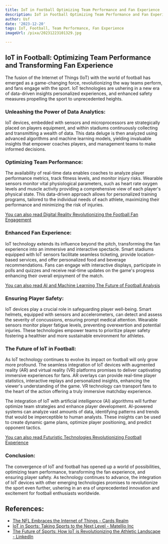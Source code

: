 ```yaml
---
title: IoT in Football Optimizing Team Performance and Fan Experience
description: IoT in Football Optimizing Team Performance and Fan Experience
author: Usf
date: '2023-12-20'
tags: IoT, Football, Team Performance, Fan Experience
imageUrl: /pixa/20231223101329.jpg

---
```

## IoT in Football: Optimizing Team  Performance and Transforming Fan Experience

The fusion of  the  Internet of Things (IoT) with the world of football has emerged as a game-changing force, revolutionizing the way teams perform, and fans engage with the sport. IoT technologies are ushering in a new  era of data-driven insights personalized experiences,  and enhanced safety measures propelling the sport to unprecedented heights.

### Unleashing the Power of Data Analytics:

IoT devices, embedded with  sensors and microprocessors are strategically placed on players equipment, and within stadiums continuously collecting and  transmitting a wealth of data. This data deluge is then analyzed using advanced algorithms and  machine  learning models, yielding invaluable insights that empower coaches players, and management teams to make informed decisions.

###  Optimizing Team Performance:

The  availability of real-time data enables coaches to analyze player performance metrics, track fitness levels, and monitor injury risks. Wearable sensors monitor vital physiological parameters, such as heart rate oxygen levels  and muscle activity providing a comprehensive view of  each player's physical state. This data-driven approach allows for personalized training programs, tailored  to the individual needs of  each athlete, maximizing their performance and minimizing the risk of injuries.

[You  can also read Digital Reality Revolutionizing the Football  Fan Engagement](Digital%20Reality%20Revolutionizing%20the%20Football%20Fan%20Engagement)


### Enhanced Fan Experience:

IoT  technology extends its influence beyond the pitch, transforming the fan experience into an  immersive  and interactive spectacle. Smart stadiums equipped with IoT sensors facilitate  seamless ticketing, provide location-based services, and offer personalized food and beverage recommendations. Fans can  engage  with interactive displays, participate in polls and quizzes and  receive real-time updates on the game's progress enhancing their overall enjoyment  of the match.

[You can also read AI and Machine  Learning The Future of Football Analysis](AI%20and%20Machine%20Learning%20The%20Future%20of%20Football%20Analysis)


### Ensuring Player Safety:

IoT devices play a crucial role in safeguarding player well-being. Smart helmets, equipped with sensors and accelerometers, can detect and assess the severity of concussions, ensuring prompt  medical attention. Wearable sensors  monitor player  fatigue levels, preventing overexertion and potential  injuries. These technologies empower teams to prioritize player safety fostering a healthier and more sustainable  environment for athletes.

### The Future of IoT in Football:

As IoT technology continues to evolve its impact on football will  only grow more profound. The seamless integration of IoT devices  with augmented reality  (AR) and virtual reality  (VR) platforms promises to deliver captivating immersive experiences  for fans. AR overlays can provide real-time  player statistics, interactive replays and personalized insights, enhancing the viewer's understanding of the game. VR technology can transport fans to the  heart of the action offering a truly immersive matchday experience.

The integration of  IoT with artificial intelligence (AI) algorithms  will further optimize team strategies and enhance player development. AI-powered systems can analyze  vast amounts of data, identifying patterns and trends  that would be imperceptible to human analysts. These insights can  be used to create dynamic game plans, optimize player positioning, and predict  opponent  tactics.

[You can also read Futuristic Technologies Revolutionizing Football Experience](Futuristic%20Technologies%20Revolutionizing%20Football%20Experience)


### Conclusion:

The convergence of  IoT and football has opened up a world of possibilities, optimizing  team performance, transforming the fan experience, and  ensuring player safety. As technology continues to advance, the integration of IoT devices with  other  emerging technologies promises to revolutionize the sport even further, ushering in an era  of  unprecedented innovation and excitement for football enthusiasts  worldwide.

## References:
- [The NFL Embraces the Internet of Things - Cards Realm](https://cardsrealm.com/en-us/articles/the-nfl-embraces-the-internet-of-things)
- [IoT in Sports: Taking Sports to the Next Level - Matellio Inc](https://www.matellio.com/blog/iot-in-sports/)
- [The Future of Sports: How IoT is Revolutionizing the Athletic Landscape - LinkedIn](https://www.linkedin.com/pulse/future-sports-how-iot-revolutionizing-athletic-landscape)
